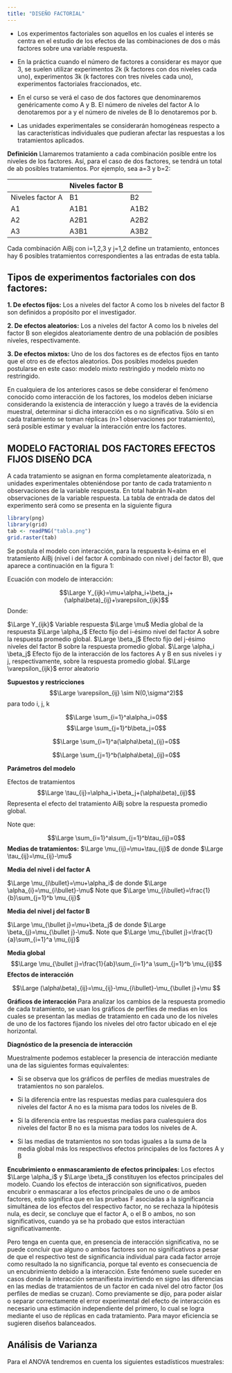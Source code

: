```yaml
---
title: "DISEÑO FACTORIAL"
---
```


- Los experimentos factoriales son aquellos en los cuales el interés se centra en el estudio de los efectos de las combinaciones de dos o más factores sobre una variable respuesta. 

- En la práctica cuando el número de factores a considerar es mayor que 3, se suelen utilizar
experimentos 2k (k factores con dos niveles cada uno), experimentos 3k (k factores con tres niveles cada uno), experimentos factoriales fraccionados, etc.

- En el curso se verá el caso de dos factores que denominaremos genéricamente como A y B. El número de niveles del factor A lo denotaremos por a y el número de niveles de B lo denotaremos por b. 

- Las unidades experimentales se considerarán homogéneas respecto a las características individuales que pudieran afectar las respuestas a los tratamientos aplicados.

**Definición** Llamaremos tratamiento a cada combinación posible entre los niveles de los factores. Así, para el caso de dos factores, se tendrá un total de ab posibles tratamientos. Por ejemplo, sea a=3 y b=2:


|                |Niveles factor B|    |
|----------------|----------------|----|
|Niveles factor A|B1              |B2  |  
|         A1     |A1B1            |A1B2|
|         A2     |A2B1            |A2B2|
|         A3     | A3B1           |A3B2| 

Cada combinación AiBj con i=1,2,3 y j=1,2 define un tratamiento, entonces hay 6 posibles tratamientos correspondientes a las entradas de esta tabla.

## Tipos de experimentos factoriales con dos factores:

**1. De efectos fijos:** Los a niveles del factor A como los b niveles del factor B son definidos a propósito por el investigador.

**2. De efectos aleatorios:** Los a niveles del factor A como los b niveles del factor B son elegidos aleatoriamente dentro de una población de posibles niveles, respectivamente.

**3. De efectos mixtos:** Uno de los dos factores es de efectos fijos en tanto que el otro es de efectos aleatorios. Dos posibles modelos pueden postularse en este caso: modelo mixto restringido y modelo mixto no restringido.



En cualquiera de los anteriores casos se debe considerar el fenómeno conocido como interacción de los factores, los modelos deben iniciarse considerando la existencia de interacción y luego a través de la evidencia muestral, determinar si dicha interacción es o no significativa. Sólo si en cada tratamiento se toman réplicas (n>1 observaciones por tratamiento), será posible estimar y evaluar la interacción entre los factores.





## MODELO FACTORIAL DOS FACTORES EFECTOS FIJOS DISEÑO DCA

A cada tratamiento se asignan en forma completamente aleatorizada, n unidades experimentales obteniéndose por tanto de cada tratamiento n observaciones de la variable respuesta. En total habrán N=abn observaciones de la variable respuesta. La tabla de entrada de datos del experimento será como se presenta en la siguiente figura 



```r

library(png)
library(grid)
tab <- readPNG("tabla.png")
grid.raster(tab)

```



Se postula el modelo con interacción, para la respuesta k-ésima en el tratamiento AiBj (nivel i del factor A combinado con nivel j del factor B), que aparece a continuación en la figura 1:


Ecuación con modelo de interacción:



$$\Large Y_{ijk}=\mu+\alpha_i+\beta_j+(\alpha\beta)_{ij}+\varepsilon_{ijk}$$
Donde:


$\Large Y_{ijk}$ Variable respuesta 
$\Large \mu$ Media global de la respuesta
$\Large \alpha_i$ Efecto fijo del i-ésimo nivel del factor A sobre la respuesta promedio global.
$\Large \beta_j$ Efecto fijo del j-ésimo niveles del factor B sobre la respuesta
promedio global.
$\Large \alpha_i \beta_j$ Efecto fijo de la interacción de los factores A y B en sus niveles i y j, respectivamente, sobre la respuesta promedio global.
$\Large \varepsilon_{ijk}$ error aleatorio

**Supuestos y restricciones**
$$\Large \varepsilon_{ij} \sim N(0,\sigma^2)$$
para todo i, j, k

$$\Large \sum_{i=1}^a\alpha_i=0$$
$$\Large \sum_{j=1}^b\beta_j=0$$

$$\Large \sum_{i=1}^a(\alpha\beta)_{ij}=0$$

$$\Large \sum_{j=1}^b(\alpha\beta)_{ij}=0$$

**Parámetros del modelo**

Efectos de tratamientos
$$\Large \tau_{ij}=\alpha_i+\beta_j+(\alpha\beta)_{ij}$$
Representa el efecto del tratamiento AiBj sobre la respuesta promedio global.

Note que:

$$\Large \sum_{i=1}^a\sum_{j=1}^b\tau_{ij}=0$$
**Medias de tratamientos:** 
$\Large \mu_{ij}=\mu+\tau_{ij}$ de donde $\Large \tau_{ij}=\mu_{ij}-\mu$ 

**Media del nivel i del factor A**

$\Large \mu_{i\bullet}=\mu+\alpha_i$ de donde $\Large \alpha_{i}=\mu_{i\bullet}-\mu$ Note     que $\Large \mu_{i\bullet}=\frac{1}{b}\sum_{j=1}^b \mu_{ij}$


**Media del nivel j del factor B**

$\Large \mu_{\bullet j}=\mu+\beta_j$ de donde $\Large \beta_{j}=\mu_{\bullet j}-\mu$. Note     que $\Large \mu_{\bullet j}=\frac{1}{a}\sum_{i=1}^a \mu_{ij}$


**Media global**
$$\Large \mu_{\bullet j}=\frac{1}{ab}\sum_{i=1}^a \sum_{j=1}^b \mu_{ij}$$
**Efectos de interacción**

$$\Large (\alpha\beta)_{ij}=\mu_{ij}-\mu_{i\bullet}-\mu_{\bullet j}+\mu $$


**Gráficos de interacción**
Para analizar los cambios de la respuesta promedio de cada tratamiento, se usan los gráficos de perfiles de medias en los cuales se presentan las medias de tratamiento en cada uno de los niveles de uno de los factores fijando los niveles del otro factor ubicado en el eje horizontal. 

**Diagnóstico de la presencia de interacción**

Muestralmente podemos establecer la presencia de interacción mediante una de las
siguientes formas equivalentes:

- Si se observa que los gráficos de perfiles de medias muestrales de tratamientos no son paralelos.

- Si la diferencia entre las respuestas medias para cualesquiera dos niveles del factor A no es la misma para todos los niveles de B.

- Si la diferencia entre las respuestas medias para cualesquiera dos niveles del factor B no es la misma para todos los niveles de A.

- Si las medias de tratamientos no son todas iguales a la suma de la media global más los respectivos efectos principales de los factores A y B



**Encubrimiento o enmascaramiento de efectos principales:**
Los efectos $\Large \alpha_i$ y $\Large \beta_j$ constituyen los efectos principales del
modelo. Cuando los efectos de interacción son significativos, pueden encubrir o enmascarar a los efectos principales de uno o de ambos factores, esto significa que en las pruebas F asociadas a la significancia simultánea de los efectos del respectivo factor, no se rechaza la hipótesis nula, es decir, se concluye que el factor A, o el B o ambos, no son significativos, cuando ya se ha probado que estos interactúan significativamente.


Pero tenga en cuenta que, en presencia de interacción significativa, no se puede concluir que alguno o ambos factores son no significativos a pesar de que el respectivo test de significancia individual para cada factor arroje como resultado la no significancia, porque
tal evento es consecuencia de un encubrimiento debido a la interacción. Este fenómeno suele suceder en casos donde la interacción semanifiesta invirtiendo en signo las diferencias en las medias de tratamientos de un factor en cada nivel del otro factor (los perfiles de
medias se cruzan). Como previamente se dijo, para poder aislar o separar correctamente el error experimental del efecto de interacción es necesario una estimación independiente del primero, lo cual se logra mediante el uso de réplicas en cada tratamiento. Para mayor
eficiencia se sugieren diseños balanceados.


## **Análisis de Varianza**
Para el ANOVA tendremos en cuenta los siguientes estadísticos muestrales: